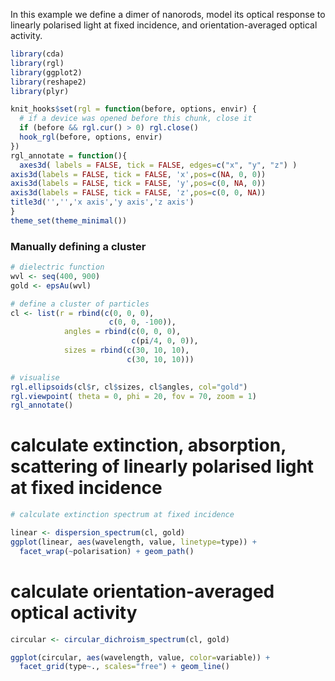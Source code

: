 In this example we define a dimer of nanorods,  model its optical response to linearly polarised light at fixed incidence, and orientation-averaged optical activity.

```r
library(cda)
library(rgl)
library(ggplot2)
library(reshape2)
library(plyr)
```
```r
knit_hooks$set(rgl = function(before, options, envir) {
  # if a device was opened before this chunk, close it
  if (before && rgl.cur() > 0) rgl.close()
  hook_rgl(before, options, envir)
})
rgl_annotate = function(){
  axes3d( labels = FALSE, tick = FALSE, edges=c("x", "y", "z") )
axis3d(labels = FALSE, tick = FALSE, 'x',pos=c(NA, 0, 0))
axis3d(labels = FALSE, tick = FALSE, 'y',pos=c(0, NA, 0))
axis3d(labels = FALSE, tick = FALSE, 'z',pos=c(0, 0, NA))
title3d('','','x axis','y axis','z axis')
}
theme_set(theme_minimal())
```

### Manually defining a cluster
```r

# dielectric function
wvl <- seq(400, 900)
gold <- epsAu(wvl)

# define a cluster of particles
cl <- list(r = rbind(c(0, 0, 0),
                      c(0, 0, -100)),
            angles = rbind(c(0, 0, 0),
                           c(pi/4, 0, 0)),
            sizes = rbind(c(30, 10, 10),
                          c(30, 10, 10)))

# visualise
rgl.ellipsoids(cl$r, cl$sizes, cl$angles, col="gold")
rgl.viewpoint( theta = 0, phi = 20, fov = 70, zoom = 1)
rgl_annotate()

```
# calculate extinction, absorption, scattering of linearly polarised light at fixed incidence

```r
# calculate extinction spectrum at fixed incidence

linear <- dispersion_spectrum(cl, gold)
ggplot(linear, aes(wavelength, value, linetype=type)) +
  facet_wrap(~polarisation) + geom_path()
```

# calculate orientation-averaged optical activity

```r
circular <- circular_dichroism_spectrum(cl, gold)

ggplot(circular, aes(wavelength, value, color=variable)) + 
  facet_grid(type~., scales="free") + geom_line()

```
